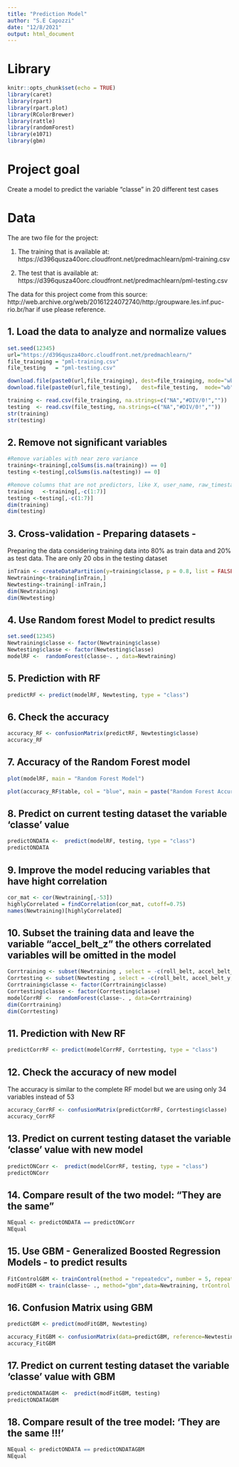 ```yaml
---
title: "Prediction Model"
author: "S.E Capozzi"
date: "12/8/2021"
output: html_document
---
```


# Library

```r
knitr::opts_chunk$set(echo = TRUE)
library(caret)
library(rpart)
library(rpart.plot)
library(RColorBrewer)
library(rattle)
library(randomForest)
library(e1071)
library(gbm)
```

# Project goal

Create a model to predict the variable "classe" in 20 different test cases

# Data

The are two file for the project:

1. The training that is available at: https://d396qusza40orc.cloudfront.net/predmachlearn/pml-training.csv

2. The test that is available at: https://d396qusza40orc.cloudfront.net/predmachlearn/pml-testing.csv

The data for this project come from this source: http://web.archive.org/web/20161224072740/http:/groupware.les.inf.puc-rio.br/har if use please reference.


## 1. Load the data to analyze and normalize values

```r
set.seed(12345)
url="https://d396qusza40orc.cloudfront.net/predmachlearn/"
file_trainging = "pml-training.csv"
file_testing   = "pml-testing.csv"

download.file(paste0(url,file_trainging), dest=file_trainging, mode="wb")
download.file(paste0(url,file_testing),   dest=file_testing,  mode="wb")

training <- read.csv(file_trainging, na.strings=c("NA","#DIV/0!",""))
testing  <- read.csv(file_testing, na.strings=c("NA","#DIV/0!",""))
str(training)
str(testing)


```
## 2. Remove not significant variables 




```r
#Remove variables with near zero variance
training<-training[,colSums(is.na(training)) == 0]
testing <-testing[,colSums(is.na(testing)) == 0]

#Remove columns that are not predictors, like X, user_name, raw_timestamp
training   <-training[,-c(1:7)]
testing <-testing[,-c(1:7)]
dim(training)
dim(testing) 

```
## 3. Cross-validation - Preparing datasets  -  

Preparing the data considering training data into 80% as train data and 20% as test data. 
The are only 20 obs in the testing dataset


```r
inTrain <- createDataPartition(y=training$classe, p = 0.8, list = FALSE)
Newtraining<-training[inTrain,]
Newtesting<-training[-inTrain,]  
dim(Newtraining)
dim(Newtesting) 
```

## 4. Use Random forest Model to predict results

```r
set.seed(12345)
Newtraining$classe <- factor(Newtraining$classe)
Newtesting$classe <- factor(Newtesting$classe)
modelRF <-  randomForest(classe~. , data=Newtraining)

```

## 5. Prediction with RF

```r
predictRF <- predict(modelRF, Newtesting, type = "class")
```

## 6. Check the accuracy

```r
accuracy_RF <- confusionMatrix(predictRF, Newtesting$classe)
accuracy_RF
```

## 7. Accuracy of the Random Forest model

```r
plot(modelRF, main = "Random Forest Model")
```

```r
plot(accuracy_RF$table, col = "blue", main = paste("Random Forest Accuracy =", round(accuracy_RF$overall['Accuracy'], 4)))
```

## 8. Predict on current testing dataset the variable 'classe' value

```r
predictONDATA <-  predict(modelRF, testing, type = "class")
predictONDATA
```

## 9. Improve the model reducing variables that have hight correlation

```r
cor_mat <- cor(Newtraining[,-53])
highlyCorrelated = findCorrelation(cor_mat, cutoff=0.75)
names(Newtraining)[highlyCorrelated]
```
## 10. Subset the training data and leave the variable "accel_belt_z" the others correlated variables will be omitted in the model

```r
Corrtraining <- subset(Newtraining , select = -c(roll_belt, accel_belt_y,total_accel_belt,accel_dumbbell_z,accel_belt_x,pitch_belt,magnet_dumbbell_x, accel_dumbbell_y,magnet_dumbbell_y, accel_arm_x, accel_dumbbell_x,accel_arm_z,magnet_arm_y, magnet_belt_z, accel_forearm_y, gyros_forearm_y, gyros_dumbbell_x,gyros_dumbbell_z,gyros_arm_x))
Corrtesting <- subset(Newtesting , select = -c(roll_belt, accel_belt_y,total_accel_belt,accel_dumbbell_z,accel_belt_x,pitch_belt,magnet_dumbbell_x, accel_dumbbell_y,magnet_dumbbell_y, accel_arm_x, accel_dumbbell_x,accel_arm_z,magnet_arm_y, magnet_belt_z, accel_forearm_y, gyros_forearm_y, gyros_dumbbell_x,gyros_dumbbell_z,gyros_arm_x))
Corrtraining$classe <- factor(Corrtraining$classe)
Corrtesting$classe <- factor(Corrtesting$classe)
modelCorrRF <-  randomForest(classe~. , data=Corrtraining)
dim(Corrtraining)
dim(Corrtesting)

```
## 11. Prediction with New RF

```r
predictCorrRF <- predict(modelCorrRF, Corrtesting, type = "class")
```

## 12. Check the accuracy of new model
The accuracy is similar to the complete RF model but we are using only 34 variables instead of 53 

```r
accuracy_CorrRF <- confusionMatrix(predictCorrRF, Corrtesting$classe)
accuracy_CorrRF
```

## 13. Predict on current testing dataset the variable 'classe' value with new model

```r
predictONCorr <-  predict(modelCorrRF, testing, type = "class")
predictONCorr 
```
## 14. Compare result of the two model: "They are the same"
```r
NEqual <- predictONDATA == predictONCorr
NEqual
```
## 15. Use GBM - Generalized Boosted Regression Models - to predict results

```r
FitControlGBM <- trainControl(method = "repeatedcv", number = 5, repeats = 1)
modFitGBM <- train(classe~ ., method="gbm",data=Newtraining, trControl = FitControlGBM, verbose=FALSE)


```
## 16. Confusion  Matrix using GBM 

```r
predictGBM <- predict(modFitGBM, Newtesting)
```
```r
accuracy_FitGBM <- confusionMatrix(data=predictGBM, reference=Newtesting$classe)
accuracy_FitGBM 
```
## 17. Predict on current testing dataset the variable 'classe' value with GBM
```r
predictONDATAGBM <-  predict(modFitGBM, testing)
predictONDATAGBM
```
## 18. Compare result of the tree model: 'They are the same !!!'
```r
NEqual <- predictONDATA == predictONDATAGBM
NEqual
```

